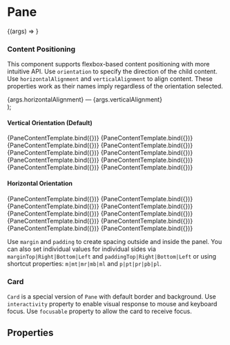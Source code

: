
<Meta title="Components/Layout/Pane" component={Pane} argTypes={PaneArgTypes} />

# Pane

<Description of={Pane} />

<Canvas withSource="none">
  <Story
    name="Basic"
    args={{
      width: 100,
      height: 100,
      background: "default",
      verticalAlignment: "top",
      horizontalAlignment: "stretch",
    }}>
    {(args) => <Pane {...args} />}
  </Story>
</Canvas>

### Content Positioning

This component supports flexbox-based content positioning with more intuitive API. Use `orientation` to specify the direction of the child content. Use `horizontalAlignment` and `verticalAlignment` to align content. These properties work as their names imply regardless of the orientation selected.

  <div>
    <Pane width={120} height={120} background="default" padding={5} {...args}>
      <Pane width={20} height={20} background="contrast" margin={5} />
      <Pane width={20} height={20} background="contrast" margin={5} />
    </Pane>
    <Text size="small" color="muted" marginTop={4}>
      {args.horizontalAlignment} — {args.verticalAlignment}
    </Text>
  </div>
);

#### Vertical Orientation (Default)

<Canvas withSource="none">
  <Story
    name="Vertical Top-Left"
    args={{
      verticalAlignment: "top",
      horizontalAlignment: "left",
    }}>
    {PaneContentTemplate.bind({})}
  </Story>
  <Story
    name="Vertical Center-Left"
    args={{
      verticalAlignment: "center",
      horizontalAlignment: "left",
    }}>
    {PaneContentTemplate.bind({})}
  </Story>
  <Story
    name="Vertical Bottom-Left"
    args={{
      verticalAlignment: "bottom",
      horizontalAlignment: "left",
    }}>
    {PaneContentTemplate.bind({})}
  </Story>
  <Story
    name="Vertical Top-Center"
    args={{
      verticalAlignment: "top",
      horizontalAlignment: "center",
    }}>
    {PaneContentTemplate.bind({})}
  </Story>
  <Story
    name="Vertical Center-Center"
    args={{
      verticalAlignment: "center",
      horizontalAlignment: "center",
    }}>
    {PaneContentTemplate.bind({})}
  </Story>
  <Story
    name="Vertical Bottom-Center"
    args={{
      verticalAlignment: "bottom",
      horizontalAlignment: "center",
    }}>
    {PaneContentTemplate.bind({})}
  </Story>
  <Story
    name="Vertical Top-Right"
    args={{
      verticalAlignment: "top",
      horizontalAlignment: "right",
    }}>
    {PaneContentTemplate.bind({})}
  </Story>
  <Story
    name="Vertical Center-Right"
    args={{
      verticalAlignment: "center",
      horizontalAlignment: "right",
    }}>
    {PaneContentTemplate.bind({})}
  </Story>
  <Story
    name="Vertical Bottom-Right"
    args={{
      verticalAlignment: "bottom",
      horizontalAlignment: "right",
    }}>
    {PaneContentTemplate.bind({})}
  </Story>
  <Story
    name="Vertical Space-Between"
    args={{
      verticalAlignment: "space-between",
      horizontalAlignment: "left",
    }}>
    {PaneContentTemplate.bind({})}
  </Story>
</Canvas>

#### Horizontal Orientation

<Canvas withSource="none">
  <Story
    name="Horizontal Top-Left"
    args={{
      orientation: "horizontal",
      verticalAlignment: "top",
      horizontalAlignment: "left",
    }}>
    {PaneContentTemplate.bind({})}
  </Story>
  <Story
    name="Horizontal Center-Left"
    args={{
      orientation: "horizontal",
      verticalAlignment: "center",
      horizontalAlignment: "left",
    }}>
    {PaneContentTemplate.bind({})}
  </Story>
  <Story
    name="Horizontal Bottom-Left"
    args={{
      orientation: "horizontal",
      verticalAlignment: "bottom",
      horizontalAlignment: "left",
    }}>
    {PaneContentTemplate.bind({})}
  </Story>
  <Story
    name="Horizontal Top-Center"
    args={{
      orientation: "horizontal",
      verticalAlignment: "top",
      horizontalAlignment: "center",
    }}>
    {PaneContentTemplate.bind({})}
  </Story>
  <Story
    name="Horizontal Center-Center"
    args={{
      orientation: "horizontal",
      verticalAlignment: "center",
      horizontalAlignment: "center",
    }}>
    {PaneContentTemplate.bind({})}
  </Story>
  <Story
    name="Horizontal Bottom-Center"
    args={{
      orientation: "horizontal",
      verticalAlignment: "bottom",
      horizontalAlignment: "center",
    }}>
    {PaneContentTemplate.bind({})}
  </Story>
  <Story
    name="Horizontal Top-Right"
    args={{
      orientation: "horizontal",
      verticalAlignment: "top",
      horizontalAlignment: "right",
    }}>
    {PaneContentTemplate.bind({})}
  </Story>
  <Story
    name="Horizontal Center-Right"
    args={{
      orientation: "horizontal",
      verticalAlignment: "center",
      horizontalAlignment: "right",
    }}>
    {PaneContentTemplate.bind({})}
  </Story>
  <Story
    name="Horizontal Bottom-Right"
    args={{
      orientation: "horizontal",
      verticalAlignment: "bottom",
      horizontalAlignment: "right",
    }}>
    {PaneContentTemplate.bind({})}
  </Story>
  <Story
    name="Horizontal Space-Between"
    args={{
      orientation: "horizontal",
      verticalAlignment: "top",
      horizontalAlignment: "space-between",
    }}>
    {PaneContentTemplate.bind({})}
  </Story>
</Canvas>

Use `margin` and `padding` to create spacing outside and inside the panel. You can also set individual values for individual sides via `marginTop|Right|Bottom|Left` and `paddingTop|Right|Bottom|Left` or using shortcut properties: `m|mt|mr|mb|ml` and `p|pt|pr|pb|pl`.

<Canvas>
  <Story name="Margin and Padding">
    <Pane width={360} height={360} background="transparent">
      <Pane grow={1} background="default" border="default" margin={24} padding={24}>
        <Pane grow={1} borderStyle="dashed" border="default" />
      </Pane>
    </Pane>
  </Story>
</Canvas>

### Card

`Card` is a special version of `Pane` with default border and background. Use `interactivity` property to enable visual response to mouse and keyboard focus.
Use `focusable` property to allow the card to receive focus.

<Canvas>
  <Story name="Card">
    <Pane width={360} height={360} background="transparent">
      <Card grow={1} margin={24} interactivity="border+shadow" focusable />
    </Pane>
  </Story>
</Canvas>

## Properties

<ArgsTable story="Basic" />
